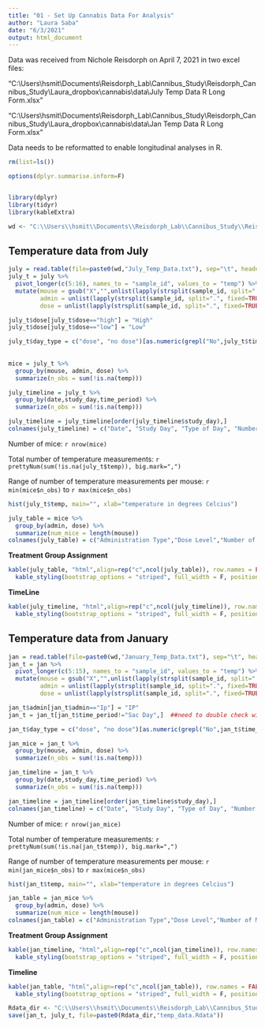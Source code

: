 ```yaml
---
title: "01 - Set Up Cannabis Data For Analysis"
author: "Laura Saba"
date: "6/3/2021"
output: html_document
---
```


Data was received from Nichole Reisdorph on April 7, 2021 in two excel files:

"C:\\Users\\hsmit\\Documents\\Reisdorph_Lab\\Cannibus_Study\\Reisdorph_Cannibus_Study\\Laura_dropbox\\cannabis\\data\\July Temp Data R Long Form.xlsx"

"C:\\Users\\hsmit\\Documents\\Reisdorph_Lab\\Cannibus_Study\\Reisdorph_Cannibus_Study\\Laura_dropbox\\cannabis\\data\\Jan Temp Data R Long Form.xlsx"

Data needs to be reformatted to enable longitudinal analyses in R.

```r
rm(list=ls())

options(dplyr.summarise.inform=F)


library(dplyr)
library(tidyr)
library(kableExtra)

wd <- "C:\\Users\\hsmit\\Documents\\Reisdorph_Lab\\Cannibus_Study\\Reisdorph_Cannibus_Study\\Laura_dropbox\\cannabis\\data\\"
```

## Temperature data from July

```r
july = read.table(file=paste0(wd,"July_Temp_Data.txt"), sep="\t", header=TRUE, fill=TRUE)
july_t = july %>% 
  pivot_longer(c(5:16), names_to = "sample_id", values_to = "temp") %>%
  mutate(mouse = gsub("X","",unlist(lapply(strsplit(sample_id, split=".", fixed=TRUE), function(a) a[1]))),
         admin = unlist(lapply(strsplit(sample_id, split=".", fixed=TRUE), function(a) a[2])),
         dose = unlist(lapply(strsplit(sample_id, split=".", fixed=TRUE), function(a) a[length(a)])))

july_t$dose[july_t$dose=="high"] = "High"
july_t$dose[july_t$dose=="low"] = "Low"

july_t$day_type = c("dose", "no dose")[as.numeric(grepl("No",july_t$time_period)) + 1]
  
  
mice = july_t %>%
  group_by(mouse, admin, dose) %>%
  summarize(n_obs = sum(!is.na(temp)))

july_timeline = july_t %>%
  group_by(date,study_day,time_period) %>%
  summarize(n_obs = sum(!is.na(temp)))

july_timeline = july_timeline[order(july_timeline$study_day),]
colnames(july_timeline) = c("Date", "Study Day", "Type of Day", "Number of Measured Temperatures")
```

Number of mice: `r nrow(mice)`

Total number of temperature measurements: `r prettyNum(sum(!is.na(july_t$temp)), big.mark=",")`

Range of number of temperature measurements per mouse: `r min(mice$n_obs)` to `r max(mice$n_obs)`

```r
hist(july_t$temp, main="", xlab="temperature in degrees Celcius")
```

```r
july_table = mice %>%
  group_by(admin, dose) %>%
  summarize(num_mice = length(mouse))
colnames(july_table) = c("Administration Type","Dose Level","Number of Mice")
```

**Treatment Group Assignment**

```r
kable(july_table, "html",align=rep("c",ncol(july_table)), row.names = FALSE) %>%
  kable_styling(bootstrap_options = "striped", full_width = F, position="left")
```

**TimeLine**

```r
kable(july_timeline, "html",align=rep("c",ncol(july_timeline)), row.names = FALSE) %>%
  kable_styling(bootstrap_options = "striped", full_width = F, position="left")
```


## Temperature data from January

```r
jan = read.table(file=paste0(wd,"January_Temp_Data.txt"), sep="\t", header=TRUE, fill=TRUE)
jan_t = jan %>% 
  pivot_longer(c(5:15), names_to = "sample_id", values_to = "temp") %>%
  mutate(mouse = gsub("X","",unlist(lapply(strsplit(sample_id, split=".", fixed=TRUE), function(a) a[1]))),
         admin = unlist(lapply(strsplit(sample_id, split=".", fixed=TRUE), function(a) a[2])),
         dose = unlist(lapply(strsplit(sample_id, split=".", fixed=TRUE), function(a) a[length(a)])))

jan_t$admin[jan_t$admin=="Ip"] = "IP"
jan_t = jan_t[jan_t$time_period!="Sac Day",]  ##need to double check with Nichole about this

jan_t$day_type = c("dose", "no dose")[as.numeric(grepl("No",jan_t$time_period)) + 1]

jan_mice = jan_t %>%
  group_by(mouse, admin, dose) %>%
  summarize(n_obs = sum(!is.na(temp)))

jan_timeline = jan_t %>%
  group_by(date,study_day,time_period) %>%
  summarize(n_obs = sum(!is.na(temp)))

jan_timeline = jan_timeline[order(jan_timeline$study_day),]
colnames(jan_timeline) = c("Date", "Study Day", "Type of Day", "Number of Measured Temperatures")

```

Number of mice: `r nrow(jan_mice)`

Total number of temperature measurements: `r prettyNum(sum(!is.na(jan_t$temp)), big.mark=",")`

Range of number of temperature measurements per mouse: `r min(jan_mice$n_obs)` to `r max(mice$n_obs)`

```r
hist(jan_t$temp, main="", xlab="temperature in degrees Celcius")
```

```r
jan_table = jan_mice %>%
  group_by(admin, dose) %>%
  summarize(num_mice = length(mouse))
colnames(jan_table) = c("Administration Type","Dose Level","Number of Mice")
```

**Treatment Group Assignment**

```r
kable(jan_timeline, "html",align=rep("c",ncol(jan_timeline)), row.names = FALSE) %>%
  kable_styling(bootstrap_options = "striped", full_width = F, position="left")
```

**Timeline**

```r
kable(jan_table, "html",align=rep("c",ncol(jan_table)), row.names = FALSE) %>%
  kable_styling(bootstrap_options = "striped", full_width = F, position="left")
```

```r
Rdata_dir <- "C:\\Users\\hsmit\\Documents\\Reisdorph_Lab\\Cannibus_Study\\Reisdorph_Cannibus_Study\\Laura_dropbox\\cannabis\\Rdata\\"
save(jan_t, july_t, file=paste0(Rdata_dir,"temp_data.Rdata"))
```